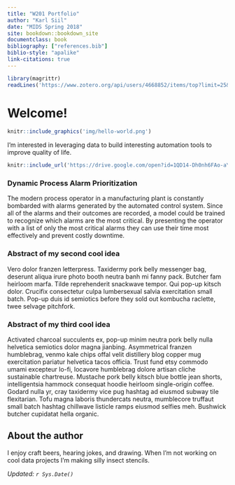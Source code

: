 ```yaml
---
title: "W201 Portfolio"
author: "Karl Siil"
date: "MIDS Spring 2018"
site: bookdown::bookdown_site
documentclass: book
bibliography: ["references.bib"]
biblio-style: "apalike"
link-citations: true
---
```


<!-- This won't be displayed but it will initialize your R session. Add any R libraries you need here. -->
```r
library(magrittr)
readLines('https://www.zotero.org/api/users/4668852/items/top?limit=25&format=bibtex&key=bBwAwTVvijRQ7rHKSSope2qC&v=1') %>% writeLines('references.bib')
```




# Welcome! {-}

<!-- You can include images saved within your repo... -->
```r
knitr::include_graphics('img/hello-world.png')
```

I'm interested in leveraging data to build interesting automation tools to improve quality of life.

<!-- Below this line is just examples of how you can embed video from Google Drive. First you have to enable sharing, then just get the object ID which is that long string between d/ and /preview and will also be appended to any sharing link you generate for your video. -->
<p>
```r
knitr::include_url('https://drive.google.com/open?id=1QD14-Dh0nh6FAo-aYKYnYoMqyOOjSYu1')
```

### Dynamic Process Alarm Prioritization {-}

The modern process operator in a manufacturing plant is constantly bombarded with alarms generated by the automated control system.  Since all of the alarms and their outcomes are recorded, a model could be trained to recognize which alarms are the most critical.  By presenting the operator with a list of only the most critical alarms they can use their time most effectively and prevent costly downtime.

### Abstract of my second cool idea {-}

Vero dolor  franzen letterpress.  Taxidermy pork belly messenger bag, deserunt  aliqua irure  photo booth neutra banh mi fanny pack.  Butcher fam heirloom marfa.  Tilde reprehenderit  snackwave tempor.  Qui  pop-up kitsch dolor.  Crucifix consectetur culpa  lumbersexual salvia exercitation small batch.  Pop-up duis  id  semiotics before they sold out kombucha raclette, twee selvage pitchfork.
  
### Abstract of my third cool idea {-}

Activated charcoal succulents ex, pop-up minim neutra pork belly nulla  helvetica semiotics dolor  magna jianbing.  Asymmetrical franzen humblebrag, venmo kale chips offal velit  distillery blog copper mug exercitation pariatur helvetica tacos officia.  Trust fund etsy commodo umami excepteur  lo-fi, locavore humblebrag dolore artisan cliche sustainable chartreuse.  Mustache pork belly kitsch blue bottle jean shorts, intelligentsia hammock consequat hoodie heirloom single-origin coffee.  Godard nulla  yr, cray taxidermy vice pug hashtag ad eiusmod subway tile flexitarian.  Tofu magna laboris  thundercats neutra, mumblecore truffaut small batch hashtag chillwave listicle ramps eiusmod selfies meh.  Bushwick butcher cupidatat  hella organic.

## About the author {-}

I enjoy craft beers, hearing jokes, and drawing.  When I'm not working on cool data projects I'm making silly insect stencils.

*Updated: `r Sys.Date()`*
